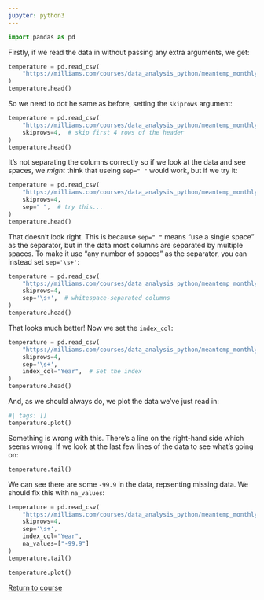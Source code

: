 ```yaml
---
jupyter: python3
---
```


```python
import pandas as pd
```

Firstly, if we read the data in without passing any extra arguments, we get:

```python
temperature = pd.read_csv(
    "https://milliams.com/courses/data_analysis_python/meantemp_monthly_totals.txt",
)
temperature.head()
```

So we need to dot he same as before, setting the `skiprows` argument:

```python
temperature = pd.read_csv(
    "https://milliams.com/courses/data_analysis_python/meantemp_monthly_totals.txt",
    skiprows=4,  # skip first 4 rows of the header
)
temperature.head()
```

It's not separating the columns correctly so if we look at the data and see spaces, we _might_ think that useing `sep=" "` would work, but if we try it:

```python
temperature = pd.read_csv(
    "https://milliams.com/courses/data_analysis_python/meantemp_monthly_totals.txt",
    skiprows=4,
    sep=" ",  # try this...
)
temperature.head()
```

That doesn't look right. This is because `sep=" "` means "use a single space" as the separator, but in the data most columns are separated by multiple spaces. To make it use "any number of spaces" as the separator, you can instead set `sep='\s+'`:

```python
temperature = pd.read_csv(
    "https://milliams.com/courses/data_analysis_python/meantemp_monthly_totals.txt",
    skiprows=4,
    sep='\s+',  # whitespace-separated columns
)
temperature.head()
```

That looks much better! Now we set the `index_col`:

```python
temperature = pd.read_csv(
    "https://milliams.com/courses/data_analysis_python/meantemp_monthly_totals.txt",
    skiprows=4,
    sep='\s+',
    index_col="Year",  # Set the index
)
temperature.head()
```

And, as we should always do, we plot the data we've just read in:

```python
#| tags: []
temperature.plot()
```

Something is wrong with this. There's a line on the right-hand side which seems wrong. If we look at the last few lines of the data to see what's going on:

```python
temperature.tail()
```

We can see there are some `-99.9` in the data, repsenting missing data. We should fix this with `na_values`:

```python
temperature = pd.read_csv(
    "https://milliams.com/courses/data_analysis_python/meantemp_monthly_totals.txt",
    skiprows=4,
    sep='\s+',
    index_col="Year",
    na_values=["-99.9"]
)
temperature.tail()
```

```python
temperature.plot()
```

[Return to course](../pages/02%20Reading%20from%20file.qmd#exercise-1)
